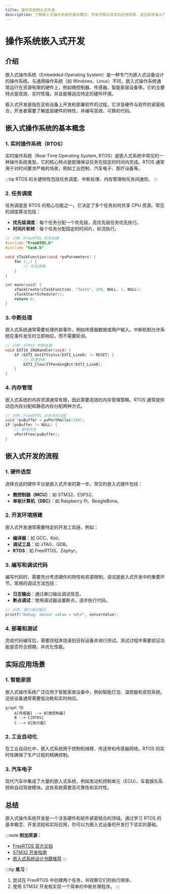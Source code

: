 ```yaml
---
title: 操作系统嵌入式开发
description: 了解嵌入式操作系统的基本概念、开发流程以及实际应用场景，适合初学者入门学习。
---
```


# 操作系统嵌入式开发

## 介绍

嵌入式操作系统（Embedded Operating System）是一种专门为嵌入式设备设计的操作系统。与通用操作系统（如 Windows、Linux）不同，嵌入式操作系统通常运行在资源有限的硬件上，例如微控制器、传感器、智能家居设备等。它的主要特点是高效、实时性强，并且能够适应特定的硬件环境。

嵌入式开发是指在这些设备上开发和部署软件的过程。它涉及硬件与软件的紧密结合，开发者需要了解底层硬件的特性，并编写高效、可靠的代码。

## 嵌入式操作系统的基本概念

### 1. 实时操作系统（RTOS）

实时操作系统（Real-Time Operating System, RTOS）是嵌入式系统中常见的一种操作系统类型。它的核心特点是能够保证任务在规定的时间内完成。RTOS 通常用于对时间要求严格的场景，例如工业控制、汽车电子、医疗设备等。

:::tip
RTOS 的关键特性包括任务调度、中断处理、内存管理和任务间通信。
:::

### 2. 任务调度

任务调度是 RTOS 的核心功能之一。它决定了多个任务如何共享 CPU 资源。常见的调度算法包括：

- **优先级调度**：每个任务分配一个优先级，高优先级任务优先执行。
- **时间片轮转**：每个任务分配固定的时间片，轮流执行。

```c
// 示例：FreeRTOS 任务创建
#include "FreeRTOS.h"
#include "task.h"

void vTaskFunction(void *pvParameters) {
    for (;;) {
        // 任务逻辑
    }
}

int main(void) {
    xTaskCreate(vTaskFunction, "Task1", 100, NULL, 1, NULL);
    vTaskStartScheduler();
    return 0;
}
```

### 3. 中断处理

嵌入式系统通常需要处理外部事件，例如传感器数据或用户输入。中断机制允许系统在事件发生时立即响应，而不需要轮询。

```c
// 示例：STM32 中断处理
void EXTI0_IRQHandler(void) {
    if (EXTI_GetITStatus(EXTI_Line0) != RESET) {
        // 处理中断
        EXTI_ClearITPendingBit(EXTI_Line0);
    }
}
```

### 4. 内存管理

嵌入式系统的内存资源通常有限，因此需要高效的内存管理策略。RTOS 通常提供动态内存分配和静态内存分配两种方式。

```c
// 示例：FreeRTOS 动态内存分配
void *pvBuffer = pvPortMalloc(100);
if (pvBuffer != NULL) {
    // 使用内存
    vPortFree(pvBuffer);
}
```

## 嵌入式开发的流程

### 1. 硬件选型

选择合适的硬件平台是嵌入式开发的第一步。常见的嵌入式硬件包括：

- **微控制器（MCU）**：如 STM32、ESP32。
- **单板计算机（SBC）**：如 Raspberry Pi、BeagleBone。

### 2. 开发环境搭建

嵌入式开发通常需要特定的开发工具链，例如：

- **编译器**：如 GCC、Keil。
- **调试工具**：如 JTAG、GDB。
- **RTOS**：如 FreeRTOS、Zephyr。

### 3. 编写和调试代码

编写代码时，需要充分考虑硬件的特性和资源限制。调试是嵌入式开发中的重要环节，常用的调试方法包括：

- **日志输出**：通过串口输出调试信息。
- **断点调试**：使用调试器设置断点，逐步执行代码。

```c
// 示例：串口调试输出
printf("Debug: Sensor value = %d\n", sensorValue);
```

### 4. 部署和测试

完成代码编写后，需要将程序烧录到目标设备并进行测试。测试过程中需要验证功能是否符合预期，并优化性能。

## 实际应用场景

### 1. 智能家居

嵌入式操作系统广泛应用于智能家居设备中，例如智能灯泡、温控器和安防系统。这些设备通常需要低功耗和实时响应。

```mermaid
graph TD
    A[传感器] --> B[微控制器]
    B --> C[RTOS]
    C --> D[执行器]
```

### 2. 工业自动化

在工业自动化中，嵌入式系统用于控制机械臂、传送带和传感器网络。RTOS 的实时性确保了生产过程的精确控制。

### 3. 汽车电子

现代汽车中集成了大量的嵌入式系统，例如发动机控制单元（ECU）、车载娱乐系统和自动驾驶模块。这些系统需要高可靠性和实时性。

## 总结

嵌入式操作系统开发是一个涉及硬件和软件紧密结合的领域。通过学习 RTOS 的基本概念、开发流程和实际应用，你可以为嵌入式设备的开发打下坚实的基础。

:::note
**附加资源**：
- [FreeRTOS 官方文档](https://www.freertos.org/)
- [STM32 开发指南](https://www.st.com/)
- [嵌入式系统设计书籍推荐](https://www.amazon.com/)
:::

:::tip
**练习**：
1. 尝试在 FreeRTOS 中创建两个任务，并观察它们的执行顺序。
2. 使用 STM32 开发板实现一个简单的中断处理程序。
:::